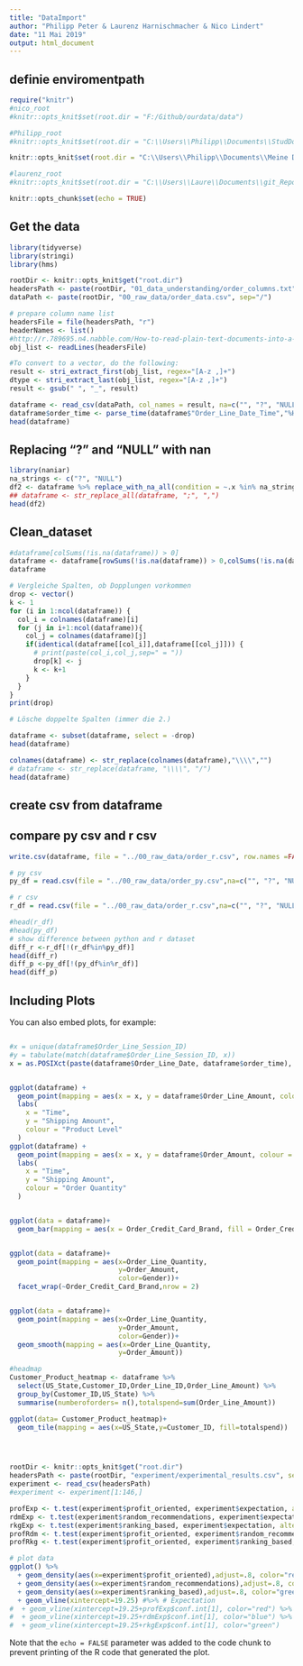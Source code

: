 ---
title: "DataImport"
author: "Philipp Peter & Laurenz Harnischmacher & Nico Lindert"
date: "11 Mai 2019"
output: html_document
---
## definie enviromentpath
```{r "knitr config", cache = FALSE, include=FALSE}
require("knitr")
#nico_root
#knitr::opts_knit$set(root.dir = "F:/Github/ourdata/data")

#Philipp_root
#knitr::opts_knit$set(root.dir = "C:\\Users\\Philipp\\Documents\\StudDocs\\Master\\SS2019\\Programming Data Science\\data")

knitr::opts_knit$set(root.dir = "C:\\Users\\Philipp\\Documents\\Meine Dokumente\\StudiumDocs\\Master\\2019 SS\\Programming Data Science\\data")

#laurenz_root
#knitr::opts_knit$set(root.dir = "C:\\Users\\Laure\\Documents\\git_Repositories\\phyk_data")

```
```{r setup, include=FALSE}
knitr::opts_chunk$set(echo = TRUE)
```

## Get the data 

```{r}
library(tidyverse)
library(stringi)
library(hms)

rootDir <- knitr::opts_knit$get("root.dir")
headersPath <- paste(rootDir, "01_data_understanding/order_columns.txt", sep="/")
dataPath <- paste(rootDir, "00_raw_data/order_data.csv", sep="/")

# prepare column name list
headersFile = file(headersPath, "r")
headerNames <- list()
#http://r.789695.n4.nabble.com/How-to-read-plain-text-documents-into-a-vector-td901794.html
obj_list <- readLines(headersFile)

#To convert to a vector, do the following:
result <- stri_extract_first(obj_list, regex="[A-z ,]+")
dtype <- stri_extract_last(obj_list, regex="[A-z ,]+")
result <- gsub(" ", "_", result)

dataframe <- read_csv(dataPath, col_names = result, na=c("", "?", "NULL", "NA", "Nan"), guess_max = 3400)
dataframe$order_time <- parse_time(dataframe$"Order_Line_Date_Time","%H\\:%M\\:%S")
head(dataframe)
```

## Replacing "?" and "NULL" with nan
```{r}
library(naniar)
na_strings <- c("?", "NULL")
df2 <- dataframe %>% replace_with_na_all(condition = ~.x %in% na_strings)
## dataframe <- str_replace_all(dataframe, ";", ",")
head(df2)

```

## Clean_dataset
```{r}
#dataframe[colSums(!is.na(dataframe)) > 0]
dataframe <- dataframe[rowSums(!is.na(dataframe)) > 0,colSums(!is.na(dataframe)) > 0]
dataframe
```
```{r}
# Vergleiche Spalten, ob Dopplungen vorkommen
drop <- vector()
k <- 1
for (i in 1:ncol(dataframe)) {
  col_i = colnames(dataframe)[i]
  for (j in i+1:ncol(dataframe)){
    col_j = colnames(dataframe)[j]
    if(identical(dataframe[[col_i]],dataframe[[col_j]])) {
      # print(paste(col_i,col_j,sep=" = "))
      drop[k] <- j
      k <- k+1
    }
  }
}
print(drop)

# Lösche doppelte Spalten (immer die 2.)

dataframe <- subset(dataframe, select = -drop)
head(dataframe)
```

``` {r}
colnames(dataframe) <- str_replace(colnames(dataframe),"\\\\","")
# dataframe <- str_replace(dataframe, "\\\\", "/")
head(dataframe)
```

## create csv from dataframe
## compare py csv and r csv
``` {r}
write.csv(dataframe, file = "../00_raw_data/order_r.csv", row.names =FALSE, na = "")

# py csv
py_df = read.csv(file = "../00_raw_data/order_py.csv",na=c("", "?", "NULL", "NA", "Nan"), sep = ",",)

# r csv
r_df = read.csv(file = "../00_raw_data/order_r.csv",na=c("", "?", "NULL", "NA", "Nan"),sep = "," )

#head(r_df)
#head(py_df)
# show difference between python and r dataset
diff_r <-r_df[!(r_df%in%py_df)]
head(diff_r)
diff_p <-py_df[!(py_df%in%r_df)]
head(diff_p)

```
## Including Plots

You can also embed plots, for example:

```{r}



```



```{r}

#x = unique(dataframe$Order_Line_Session_ID)
#y = tabulate(match(dataframe$Order_Line_Session_ID, x))
x = as.POSIXct(paste(dataframe$Order_Line_Date, dataframe$order_time), format="%Y-%m-%d %H:%M:%S")


ggplot(dataframe) + 
  geom_point(mapping = aes(x = x, y = dataframe$Order_Line_Amount, color=dataframe$Product_Level_)) +
  labs(
    x = "Time",
    y = "Shipping Amount",
    colour = "Product Level"
  )
ggplot(dataframe) + 
  geom_point(mapping = aes(x = x, y = dataframe$Order_Amount, colour = dataframe$Gender)) +
  labs(
    x = "Time",
    y = "Shipping Amount",
    colour = "Order Quantity"
  )


ggplot(data = dataframe)+
  geom_bar(mapping = aes(x = Order_Credit_Card_Brand, fill = Order_Credit_Card_Brand))


ggplot(data = dataframe)+
  geom_point(mapping = aes(x=Order_Line_Quantity,
                           y=Order_Amount, 
                           color=Gender))+
  facet_wrap(~Order_Credit_Card_Brand,nrow = 2)


ggplot(data = dataframe)+
  geom_point(mapping = aes(x=Order_Line_Quantity,
                           y=Order_Amount, 
                           color=Gender))+
  geom_smooth(mapping = aes(x=Order_Line_Quantity,
                           y=Order_Amount))

#headmap
Customer_Product_heatmap <- dataframe %>%
  select(US_State,Customer_ID,Order_Line_ID,Order_Line_Amount) %>%
  group_by(Customer_ID,US_State) %>%
  summarise(numberoforders= n(),totalspend=sum(Order_Line_Amount))

ggplot(data= Customer_Product_heatmap)+
  geom_tile(mapping = aes(x=US_State,y=Customer_ID, fill=totalspend))





```




```{r include=false}
rootDir <- knitr::opts_knit$get("root.dir")
headersPath <- paste(rootDir, "experiment/experimental_results.csv", sep="/")
experiment <- read_csv(headersPath)
#experiment <- experiment[1:146,]
```
```{r}
profExp <- t.test(experiment$profit_oriented, experiment$expectation, alternative="greater", paired=TRUE)
rdmExp <- t.test(experiment$random_recommendations, experiment$expectation, alternative="greater", paired=TRUE)
rkgExp <- t.test(experiment$ranking_based, experiment$expectation, alternative="greater", paired=TRUE)
profRdm <- t.test(experiment$profit_oriented, experiment$random_recommendations, alternative = "greater", paired=TRUE)
profRkg <- t.test(experiment$profit_oriented, experiment$ranking_based, alternative = "greater", paired=TRUE)
```

```{r}
# plot data
ggplot() %>%
  + geom_density(aes(x=experiment$profit_oriented),adjust=.8, color="red") %>% # profit
  + geom_density(aes(x=experiment$random_recommendations),adjust=.8, color="blue") %>% # random
  + geom_density(aes(x=experiment$ranking_based),adjust=.8, color="green") %>% # ranking
  + geom_vline(xintercept=19.25) #%>% # Expectation
#  + geom_vline(xintercept=19.25+profExp$conf.int[1], color="red") %>%
#  + geom_vline(xintercept=19.25+rdmExp$conf.int[1], color="blue") %>%
#  + geom_vline(xintercept=19.25+rkgExp$conf.int[1], color="green")
```




Note that the `echo = FALSE` parameter was added to the code chunk to prevent printing of the R code that generated the plot.
